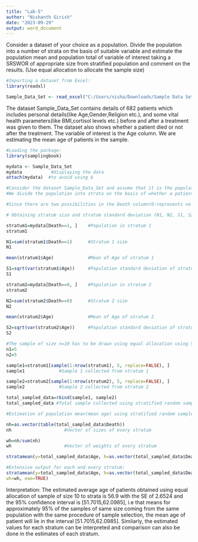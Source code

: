 ---
title: "Lab-5"
author: "Nishanth Girish"
date: "2023-09-29"
output: word_document
---

Consider a dataset of your choice as a population. Divide the population into a number of strata on the basis of suitable variable and estimate the population mean and population total of variable of interest taking a SRSWOR of appropriate size from stratified population and comment on the results. (Use equal allocation to allocate the sample size)

```{r}
#Importing a dataset from Excel:
library(readxl)

Sample_Data_Set <- read_excel("C:/Users/nisha/Downloads/Sample Data Set.xlsx")
```

The dataset Sample_Data_Set contains details of 682 patients which includes personal details(like Age,Gender,Religion etc.), and some vital health parameters(like BMI,cortisol levels etc.) before and after a treatment was given to them. The dataset also shows whether a patient died or not after the treatment. The variable of interest is the Age column. We are estimating the mean age of patients in the sample.

```{r}
#Loading the package:
library(samplingbook)

mydata <- Sample_Data_Set
mydata           #displaying the data
attach(mydata)  #to avoid using $
```


```{r}
#Consider the dataset Sample_Data_Set and assume that it is the population.
#We divide the population into strata on the basis of whether a patient died or not and draw a random sample of size 10 from the population by equal allocation and estimate the average age of patients with 95% confidence interval.

#Since there are two possibilities in the Death column(0:represents no death & 1:represents death), the population is divided into two strata and then the sample of size 10 will be allocated to strata using equal allocation : stratasamp()

# Obtaining stratum size and stratum standard deviation (N1, N2, S1, S2):

stratum1=mydata[Death==1, ]    #Population in stratum 1
stratum1                       

N1=sum(stratum1$Death==1)      #Stratum 1 size
N1                             

mean(stratum1$Age)             #Mean of Age of stratum 1

S1=sqrt(var(stratum1$Age))     #Population standard deviation of stratum 1
S1                             

```


```{r}
stratum2=mydata[Death==0, ]    #Population in stratum 2
stratum2                       

N2=sum(stratum2$Death==0)      #Stratum 2 size
N2                             

mean(stratum2$Age)             #Mean of Age of stratum 2

S2=sqrt(var(stratum2$Age))     #Population standard deviation of stratum 2 
S2                             

```


```{r}
#The sample of size n=10 has to be drawn using equal allocation using SRSWOR:
n1=5
n2=5

sample1=stratum1[sample(1:nrow(stratum1), 5, replace=FALSE), ]
sample1             #Sample 1 collected from stratum 1

```

```{r}
sample2=stratum2[sample(1:nrow(stratum2), 5, replace=FALSE), ]
sample2             #Sample 2 collected from stratum 2

```

```{r}
total_sampled_data=rbind(sample1, sample2)
total_sampled_data #Total sample collected using stratified random sampling

```


```{r}
#Estimation of population mean(mean age) using stratified random sample: 

nh=as.vector(table(total_sampled_data$Death))
nh                    #Vector of sizes of every stratum

wh=nh/sum(nh)
wh                    #Vector of weights of every stratum

stratamean(y=total_sampled_data$Age, h=as.vector(total_sampled_data$Death),wh=wh)

```

```{r}
#Extensive output for each and every stratum:
stratamean(y=total_sampled_data$Age, h=as.vector(total_sampled_data$Death),
wh=wh, eae=TRUE)

```

Interpretation: The estimated average age of patients obtained using equal allocation of sample of size 10 to strata is 56.9 with the SE of 2.6524 and the 95% confidence interval is [51.7015,62.0985], i.e that means for approximately 95% of the samples of same size coming from the same population with the same procedure of sample selection, the mean age of patient will lie in the interval [51.7015,62.0985]. Similarly, the estimated values for each stratum can be interpreted and comparison can also be done in the estimates of each stratum.